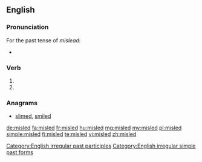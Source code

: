==English==

===Pronunciation===
For the past tense of ''mislead'':
* {{IPA|/ˌmɪsˈlɛd/}}

===Verb===
{{head|en}}

# {{en-past of|mislead}}
# {{en-past of|misle}}

===Anagrams===
* [[slimed#English|slimed]], [[smiled#English|smiled]]

[[Category:English irregular past participles]]
[[Category:English irregular simple past forms]]

[[de:misled]]
[[fa:misled]]
[[fr:misled]]
[[hu:misled]]
[[mg:misled]]
[[my:misled]]
[[pl:misled]]
[[simple:misled]]
[[fi:misled]]
[[te:misled]]
[[vi:misled]]
[[zh:misled]]